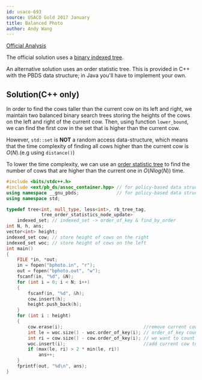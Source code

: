 ```yaml
---
id: usaco-693
source: USACO Gold 2017 January
title: Balanced Photo
author: Andy Wang
---
```


[Official Analysis](http://usaco.org/current/data/sol_bphoto_gold_jan17.html)

The official solution uses a [binary indexed tree](https://usaco.guide/gold/PURS/#binary-indexed-tree).

An alternative solution uses an order statistic tree. This is provided in C++ with the PBDS data structure; in Java you'll have to implement your own.

## Solution(C++ only)

In order to find the cows taller than the current cow on its left and right, we maintain two balanced binary search trees storing the heights of the cows on the left and right of the current cow. Then, using function `lower_bound`, we can find the first cow in the set that is higher than the current cow. 

However, `std::set` is **NOT** a random access data-structure, which means that the time complexity of finding all cows higher than the current cow is $O(N)$.(e.g using `distance()`)

To lower the time complexity, we can use an [order statistic tree](https://usaco.guide/gold/PURS/#order-statistic-tree) to find the number of cows that are higher than the current one in $O(Nlog(N))$ time.

<LanguageSection>
<CPPSection>

```cpp
#include <bits/stdc++.h>
#include <ext/pb_ds/assoc_container.hpp> // for policy-based data structures
using namespace __gnu_pbds;				 // for policy-based data structures
using namespace std;

typedef tree<int, null_type, less<int>, rb_tree_tag,
			 tree_order_statistics_node_update>
	indexed_set; // indexed_set -> order_of_key & find_by_order
int N, h, ans;
vector<int> height;
indexed_set cow; // store height of cows on the right
indexed_set woc; // store height of cows on the left
int main()
{
	FILE *in, *out;
	in = fopen("bphoto.in", "r");
	out = fopen("bphoto.out", "w");
	fscanf(in, "%d", &N);
	for (int i = 0; i < N; i++)
	{
		fscanf(in, "%d", &h);
		cow.insert(h);
		height.push_back(h);
	}
	for (int i : height)
	{
		cow.erase(i);							   //remove current cow from right
		int le = woc.size() - woc.order_of_key(i); // order_of_key counts the number of elements in the set that are strictly less than i
		int ri = cow.size() - cow.order_of_key(i); // we want to count the number of elemtns that are larger than i
		woc.insert(i);							   //add current cow to left
		if (max(le, ri) > 2 * min(le, ri))
			ans++;
	}
	fprintf(out, "%d\n", ans);
}
```

</CPPSection>
</LanguageSection>
